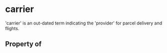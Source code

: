  

# carrier

'carrier' is an out-dated term indicating the 'provider' for parcel delivery and flights.

## Property of



